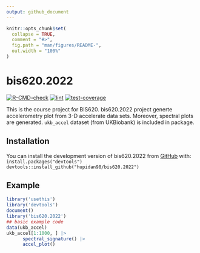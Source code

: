 ```yaml
---
output: github_document
---
```


<!-- README.md is generated from README.Rmd. Please edit that file -->

```r
knitr::opts_chunk$set(
  collapse = TRUE,
  comment = "#>",
  fig.path = "man/figures/README-",
  out.width = "100%"
)
```

# bis620.2022


[![R-CMD-check](https://github.com/hupidan98/bis620.2022/actions/workflows/R-CMD-check.yaml/badge.svg)](https://github.com/hupidan98/bis620.2022/actions/workflows/R-CMD-check.yaml)
[![lint](https://github.com/hupidan98/bis620.2022/actions/workflows/lint.yaml/badge.svg)](https://github.com/hupidan98/bis620.2022/actions/workflows/lint.yaml)
[![test-coverage](https://github.com/hupidan98/bis620.2022/actions/workflows/test-coverage.yaml/badge.svg)](https://github.com/hupidan98/bis620.2022/actions/workflows/test-coverage.yaml)


This is the course project for BIS620. bis620.2022 project generte accelerometry plot from 3-D accelerate data sets. Moreover, spectral plots are generated. `ukb_accel` dataset (from UKBiobank) is included in package.

## Installation

You can install the development version of bis620.2022 from [GitHub](https://github.com/hupidan98/bis620.2022) with: <br>
`install.packages("devtools")` <br>
`devtools::install_github("hupidan98/bis620.2022")`

## Example

```r
library('usethis')
library('devtools')
document()
library('bis620.2022')
## basic example code
data(ukb_accel)
ukb_accel[1:1000, ] |>
      spectral_signature() |>
      accel_plot()
```
